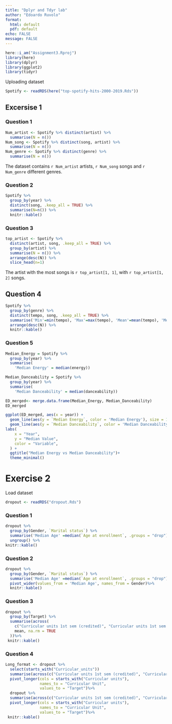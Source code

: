 ```yaml
---
title: "Dplyr and Tdyr lab"
author: "Edoardo Ruvolo"
format:
  html: default
  pdf: default
echo: FALSE
message: FALSE
---
```


```r
here::i_am("Assignment3.Rproj")
library(here)
library(dplyr)
library(ggplot2)
library(tidyr)
```
Uploading dataset
```r
Spotify <- readRDS(here("top-spotify-hits-2000-2019.Rds"))
```

## Excersise 1
### Question 1
```r
Num_artist <- Spotify %>% distinct(artist) %>%
  summarise(N = n())
Num_song <- Spotify %>% distinct(song, artist) %>%
  summarise(N = n())
Num_genre <- Spotify %>% distinct(genre) %>%
  summarise(N = n())
```
The dataset contains `r Num_artist` artists, `r Num_song` songs and `r Num_genre` different genres.


### Question 2
```r
Spotify %>%
  group_by(year) %>%
  distinct(song, .keep_all = TRUE) %>%
  summarise(N=n()) %>%
  knitr::kable()
```
### Question 3
```r
top_artist <- Spotify %>%
  distinct(artist, song, .keep_all = TRUE) %>%
  group_by(artist) %>%
  summarise(N = n()) %>%
  arrange(desc(N)) %>%
  slice_head(n=1)
```
The artist with the most songs is `r top_artist[1, 1]`, with `r top_artist[1, 2]` songs.

## Question 4
```r
Spotify %>%
  group_by(genre) %>%
  distinct(tempo, song, .keep_all = TRUE) %>%
  summarise('Min'=min(tempo), 'Max'=max(tempo), 'Mean'=mean(tempo), 'Median'=median(tempo), 'N'=n()) %>%
  arrange(desc(N)) %>%
  knitr::kable()
``` 

### Question 5
```r
Median_Energy = Spotify %>%
  group_by(year) %>%
  summarise(
    'Median Energy' = median(energy))

Median_Danceability = Spotify %>%
  group_by(year) %>%
  summarise(
    'Median Danceability' = median(danceability))

ED_merged<- merge.data.frame(Median_Energy, Median_Danceability)
ED_merged

```


```r
ggplot(ED_merged, aes(x = year)) +
  geom_line(aes(y = `Median Energy`, color = 'Median Energy'), size = 1) +
  geom_line(aes(y = `Median Danceability`, color = 'Median Danceability'), size = 1)+
labs(
    x = "Year",
    y = "Median Value",
    color = "Variable",
  ) +
  ggtitle("Median Energy vs Median Danceability")+
  theme_minimal()

```
# Exercise 2 

Load dataset
```r
dropout <- readRDS("dropout.Rds")
```

### Question 1
```r
dropout %>%
  group_by(Gender, `Marital status`) %>% 
  summarise('Median Age' =median(`Age at enrollment`, .groups = "drop"))%>% 
  ungroup() %>%
knitr::kable()
```

### Question 2
```r
dropout %>%
  group_by(Gender, `Marital status`) %>% 
  summarise('Median Age' =median(`Age at enrollment`, .groups = "drop"))%>% 
  pivot_wider(values_from = 'Median Age', names_from = Gender)%>% 
  knitr::kable()
```

### Question 3
```r
dropout %>%
  group_by(Target) %>%
  summarise(across(
    c("Curricular units 1st sem (credited)", "Curricular units 1st sem (evaluations)", "Curricular units 1st sem (grade)"), 
    mean, na.rm = TRUE
  ))%>%
 knitr::kable()
```
### Question 4
```r
Long_format <- dropout %>%
  select(starts_with("Curricular_units"))
  summarise(across(c("Curricular units 1st sem (credited)", "Curricular units 1st sem (evaluations)", "Curricular units 1st sem (grade)"), mean, na.rm = TRUE)) %>%
  pivot_longer(cols = starts_with("Curricular units"), 
               names_to = "Curricular Unit",
               values_to = "Target")%>%
  dropout %>%
  summarise(across(c("Curricular units 1st sem (credited)", "Curricular units 1st sem (evaluations)", "Curricular units 1st sem (grade)"), mean, na.rm = TRUE)) %>%
  pivot_longer(cols = starts_with("Curricular units"), 
               names_to = "Curricular Unit",
               values_to = "Target")%>%
 knitr::kable()

```



